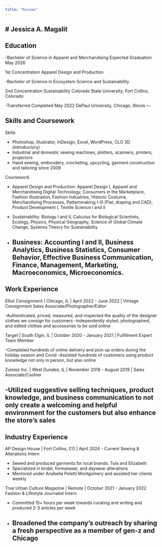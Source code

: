 ```yaml
---
title: "Resume"
---
```

# Jessica A. Magalit
---

## Education

-Bachelor of Science in Apparel and Merchandising
Expected Graduation May 2026

1st Concentration Apparel Design and Production

-Bachelor of Science in Ecosystem Science and Sustainability				

2nd Concentration Sustainability
Colorado State University, Fort Collins, Colorado					

-Transferred
Completed May 2022
DePaul University, Chicago, Illinois
---

## Skills and Coursework

Skills

-	Photoshop, Illustrator, InDesign, Excel, WordPress, CLO 3D (introductory)
-	Industrial and domestic sewing machines, plotters, scanners, printers, projectors
-	Hand sewing, embroidery, crocheting, upcycling, garment construction and tailoring since 2009

Coursework

-	Apparel Design and Production: Apparel Design I, Apparel and Merchandising Digital Technology, Consumers in the Marketplace, Fashion Illustration, Fashion Industries, Historic Costume, Merchandising Processes, Patternmaking I-III (Flat, draping and CAD), Product Development I, Textile Science I and II

-	Sustainability: Biology I and II, Calculus for Biological Scientists, Ecology, Physics, Physical Geography, Science of Global Climate Change, Systems Theory for Sustainability

-	Business: Accounting I and II, Business Analytics, Business Statistics, Consumer Behavior, Effective Business Communication, Finance, Management, Marketing, Macroeconomics, Microeconomics.
---

## Work Experience

Elliot Consignment | Chicago, IL | April 2022 - June 2022 | Vintage Consignment Sales Associate/Photographer/Editor	

-Authenticated, priced, measured, and inspected the quality of the designer clothes we consign for customers
-Independently styled, photographed, and edited clothes and accessories to be sold online

Target | South Elgin, IL | October 2020 - January 2021 | Fulfillment Expert Team Member

-Completed hundreds of online delivery and pick-up orders during the holiday season and Covid
-Assisted hundreds of customers using product knowledge not only in person, but also online

Zumiez Inc. | West Dundee, IL | November 2018 - August 2019 | Sales Associate/Cashier

-Utilized suggestive selling techniques, product knowledge, and business communication to not only create a welcoming and helpful environment for the customers but also enhance the store’s sales
---

## Industry Experience

AP Design House | Fort Collins, CO | April 2024 - Current
Sewing & Alterations Intern

-	Sewed and produced garments for local brands: Tula and Elizabeth 
-	Specialized in bridal, formalwear, and daywear alterations 
-	Mentored under Anabella Poletti Montgomery and assisted her clients weekly

True Urban Culture Magazine | Remote | October 2021 - January 2022
Fashion & Lifestyle Journalist Intern 

-	Committed 15+ hours per week towards curating and writing and produced 2-3 articles per week
-	Broadened the company’s outreach by sharing a fresh perspective as a member of gen-z and Chicago
---